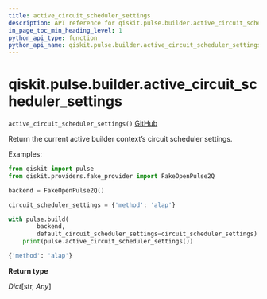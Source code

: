 ```yaml
---
title: active_circuit_scheduler_settings
description: API reference for qiskit.pulse.builder.active_circuit_scheduler_settings
in_page_toc_min_heading_level: 1
python_api_type: function
python_api_name: qiskit.pulse.builder.active_circuit_scheduler_settings
---
```


<span id="qiskit-pulse-builder-active-circuit-scheduler-settings" />

# qiskit.pulse.builder.active\_circuit\_scheduler\_settings

<span id="qiskit.pulse.builder.active_circuit_scheduler_settings" />

`active_circuit_scheduler_settings()` [GitHub](https://github.com/qiskit/qiskit/tree/stable/0.24/qiskit/pulse/builder.py "view source code")

Return the current active builder context’s circuit scheduler settings.

Examples:

```python
from qiskit import pulse
from qiskit.providers.fake_provider import FakeOpenPulse2Q

backend = FakeOpenPulse2Q()

circuit_scheduler_settings = {'method': 'alap'}

with pulse.build(
        backend,
        default_circuit_scheduler_settings=circuit_scheduler_settings):
    print(pulse.active_circuit_scheduler_settings())
```

```python
{'method': 'alap'}
```

**Return type**

*Dict*\[str, *Any*]

